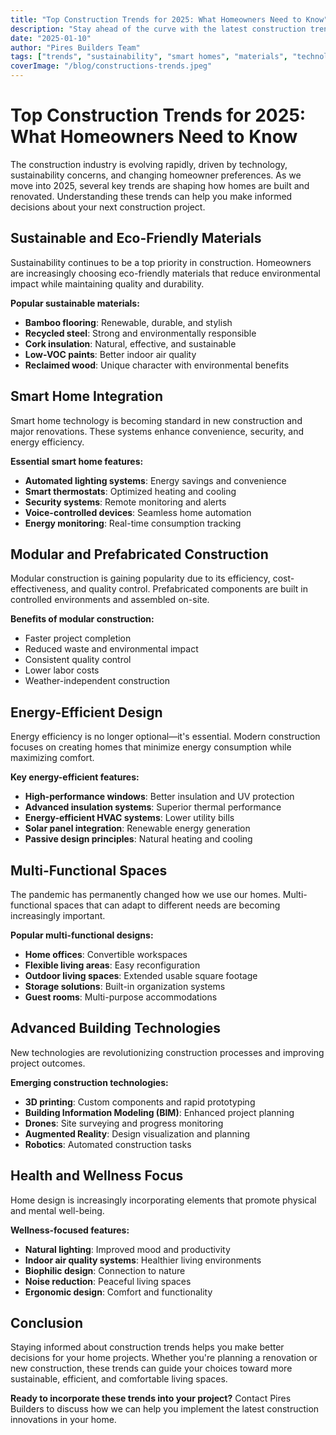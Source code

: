 ```yaml
---
title: "Top Construction Trends for 2025: What Homeowners Need to Know"
description: "Stay ahead of the curve with the latest construction trends for 2025. From sustainable materials to smart home integration, discover what's shaping the future of home building and renovation."
date: "2025-01-10"
author: "Pires Builders Team"
tags: ["trends", "sustainability", "smart homes", "materials", "technology"]
coverImage: "/blog/constructions-trends.jpeg"
---
```


# Top Construction Trends for 2025: What Homeowners Need to Know

The construction industry is evolving rapidly, driven by technology, sustainability concerns, and changing homeowner preferences. As we move into 2025, several key trends are shaping how homes are built and renovated. Understanding these trends can help you make informed decisions about your next construction project.

## Sustainable and Eco-Friendly Materials

Sustainability continues to be a top priority in construction. Homeowners are increasingly choosing eco-friendly materials that reduce environmental impact while maintaining quality and durability.

**Popular sustainable materials:**
- **Bamboo flooring**: Renewable, durable, and stylish
- **Recycled steel**: Strong and environmentally responsible
- **Cork insulation**: Natural, effective, and sustainable
- **Low-VOC paints**: Better indoor air quality
- **Reclaimed wood**: Unique character with environmental benefits

## Smart Home Integration

Smart home technology is becoming standard in new construction and major renovations. These systems enhance convenience, security, and energy efficiency.

**Essential smart home features:**
- **Automated lighting systems**: Energy savings and convenience
- **Smart thermostats**: Optimized heating and cooling
- **Security systems**: Remote monitoring and alerts
- **Voice-controlled devices**: Seamless home automation
- **Energy monitoring**: Real-time consumption tracking

## Modular and Prefabricated Construction

Modular construction is gaining popularity due to its efficiency, cost-effectiveness, and quality control. Prefabricated components are built in controlled environments and assembled on-site.

**Benefits of modular construction:**
- Faster project completion
- Reduced waste and environmental impact
- Consistent quality control
- Lower labor costs
- Weather-independent construction

## Energy-Efficient Design

Energy efficiency is no longer optional—it's essential. Modern construction focuses on creating homes that minimize energy consumption while maximizing comfort.

**Key energy-efficient features:**
- **High-performance windows**: Better insulation and UV protection
- **Advanced insulation systems**: Superior thermal performance
- **Energy-efficient HVAC systems**: Lower utility bills
- **Solar panel integration**: Renewable energy generation
- **Passive design principles**: Natural heating and cooling

## Multi-Functional Spaces

The pandemic has permanently changed how we use our homes. Multi-functional spaces that can adapt to different needs are becoming increasingly important.

**Popular multi-functional designs:**
- **Home offices**: Convertible workspaces
- **Flexible living areas**: Easy reconfiguration
- **Outdoor living spaces**: Extended usable square footage
- **Storage solutions**: Built-in organization systems
- **Guest rooms**: Multi-purpose accommodations

## Advanced Building Technologies

New technologies are revolutionizing construction processes and improving project outcomes.

**Emerging construction technologies:**
- **3D printing**: Custom components and rapid prototyping
- **Building Information Modeling (BIM)**: Enhanced project planning
- **Drones**: Site surveying and progress monitoring
- **Augmented Reality**: Design visualization and planning
- **Robotics**: Automated construction tasks

## Health and Wellness Focus

Home design is increasingly incorporating elements that promote physical and mental well-being.

**Wellness-focused features:**
- **Natural lighting**: Improved mood and productivity
- **Indoor air quality systems**: Healthier living environments
- **Biophilic design**: Connection to nature
- **Noise reduction**: Peaceful living spaces
- **Ergonomic design**: Comfort and functionality

## Conclusion

Staying informed about construction trends helps you make better decisions for your home projects. Whether you're planning a renovation or new construction, these trends can guide your choices toward more sustainable, efficient, and comfortable living spaces.

**Ready to incorporate these trends into your project?** Contact Pires Builders to discuss how we can help you implement the latest construction innovations in your home. 